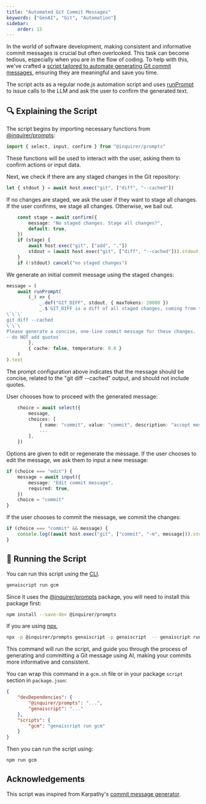 ```yaml
---
title: "Automated Git Commit Messages"
keywords: ["GenAI", "Git", "Automation"]
sidebar:
    order: 15
---
```


In the world of software development, making consistent and informative commit messages is crucial but often overlooked.
This task can become tedious, especially when you are in the flow of coding.
To help with this, we've crafted a [script tailored to automate generating Git commit messages](<](https://github.com/microsoft/genaiscript/blob/main/genaisrc/gcm.genai.mts)>),
ensuring they are meaningful and save you time.

The script acts as a regular node.js automation script and uses [runPrompt](/genaiscript/reference/scripts/inner-prompts)
to issue calls to the LLM and ask the user to confirm the generated text.

## 🔍 **Explaining the Script**

The script begins by importing necessary functions from [@inquirer/prompts](https://www.npmjs.com/package/@inquirer/prompts):

```ts
import { select, input, confirm } from "@inquirer/prompts"
```

These functions will be used to interact with the user, asking them to confirm actions or input data.

Next, we check if there are any staged changes in the Git repository:

```ts
let { stdout } = await host.exec("git", ["diff", "--cached"])
```

If no changes are staged, we ask the user if they want to stage all changes. If the user confirms, we stage all changes. Otherwise, we bail out.

```ts
    const stage = await confirm({
        message: "No staged changes. Stage all changes?",
        default: true,
    })
    if (stage) {
        await host.exec("git", ["add", "."])
        stdout = (await host.exec("git", ["diff", "--cached"])).stdout
    }
    if (!stdout) cancel("no staged changes")
```

We generate an initial commit message using the staged changes:

```ts
message = (
    await runPrompt(
        (_) => {
            _.def("GIT_DIFF", stdout, { maxTokens: 20000 })
            _.$`GIT_DIFF is a diff of all staged changes, coming from the command:
\`\`\`
git diff --cached
\`\`\`
Please generate a concise, one-line commit message for these changes.
- do NOT add quotes`
        },
        { cache: false, temperature: 0.8 }
    )
).text
```

The prompt configuration above indicates that the message should be concise,
related to the "git diff --cached" output, and should not include quotes.

User chooses how to proceed with the generated message:

```ts
    choice = await select({
        message,
        choices: [
            { name: "commit", value: "commit", description: "accept message and commit" },
            ...
        ],
    })
```

Options are given to edit or regenerate the message. If the user chooses to edit the message, we ask them to input a new message:

```ts
if (choice === "edit") {
    message = await input({
        message: "Edit commit message",
        required: true,
    })
    choice = "commit"
}
```

If the user chooses to commit the message, we commit the changes:

```ts
if (choice === "commit" && message) {
    console.log((await host.exec("git", ["commit", "-m", message])).stdout)
}
```

## 🚀 **Running the Script**

You can run this script using the [CLI](/genaiscript/reference/cli).

```bash
genaiscript run gcm
```

Since it uses the [@inquirer/prompts](https://www.npmjs.com/package/@inquirer/prompts) package, you will need to install this package first:

```bash
npm install --save-dev @inquirer/prompts
```

If you are using [npx](https://docs.npmjs.com/cli/v10/commands/npx),

```bash
npx -p @inquirer/prompts genaiscript -p genaiscript  -- genaiscript run gcm
```

This command will run the script, and guide you through the process of generating and committing a Git message using AI, making your commits more informative and consistent.

You can wrap this command in a `gcm.sh` file or in your package `script` section in `package.json`:

```json '"gcm": "genaiscript run gcm"'
{
    "devDependencies": {
        "@inquirer/prompts": "...",
        "genaiscript": "..."
    },
    "scripts": {
        "gcm": "genaiscript run gcm"
    }
}
```

Then you can run the script using:

```bash
npm run gcm
```

## Acknowledgements

This script was inspired from Karpathy's [commit message generator](https://gist.github.com/karpathy/1dd0294ef9567971c1e4348a90d69285).
